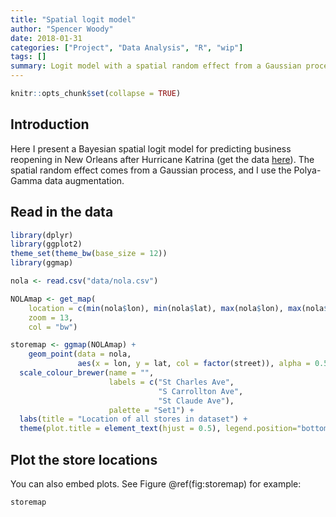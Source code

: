 ```yaml
---
title: "Spatial logit model"
author: "Spencer Woody"
date: 2018-01-31
categories: ["Project", "Data Analysis", "R", "wip"]
tags: []
summary: Logit model with a spatial random effect from a Gaussian process, with application to business reopening in New Orleans after Hurricane Katrina
---
```


```r
knitr::opts_chunk$set(collapse = TRUE)
```

## Introduction

Here I present a Bayesian spatial logit model for predicting business reopening in New Orleans after Hurricane Katrina (get the data [here](https://github.com/spencerwoody/site_build/tree/master/content/post/data)). The spatial random effect comes from a Gaussian process, and I use the Polya-Gamma data augmentation.

## Read in the data

```r
library(dplyr)
library(ggplot2)
theme_set(theme_bw(base_size = 12))
library(ggmap)

nola <- read.csv("data/nola.csv")
```

```r
NOLAmap <- get_map(
    location = c(min(nola$lon), min(nola$lat), max(nola$lon), max(nola$lat)), 
    zoom = 13, 
    col = "bw")

storemap <- ggmap(NOLAmap) + 
	geom_point(data = nola, 
	           aes(x = lon, y = lat, col = factor(street)), alpha = 0.5) +
  scale_colour_brewer(name = "", 
                      labels = c("St Charles Ave", 
                                 "S Carrollton Ave", 
                                 "St Claude Ave"),
                      palette = "Set1") +
  labs(title = "Location of all stores in dataset") + 
  theme(plot.title = element_text(hjust = 0.5), legend.position="bottom")
```


## Plot the store locations

You can also embed plots. See Figure \@ref(fig:storemap) for example:

```r
storemap
```
